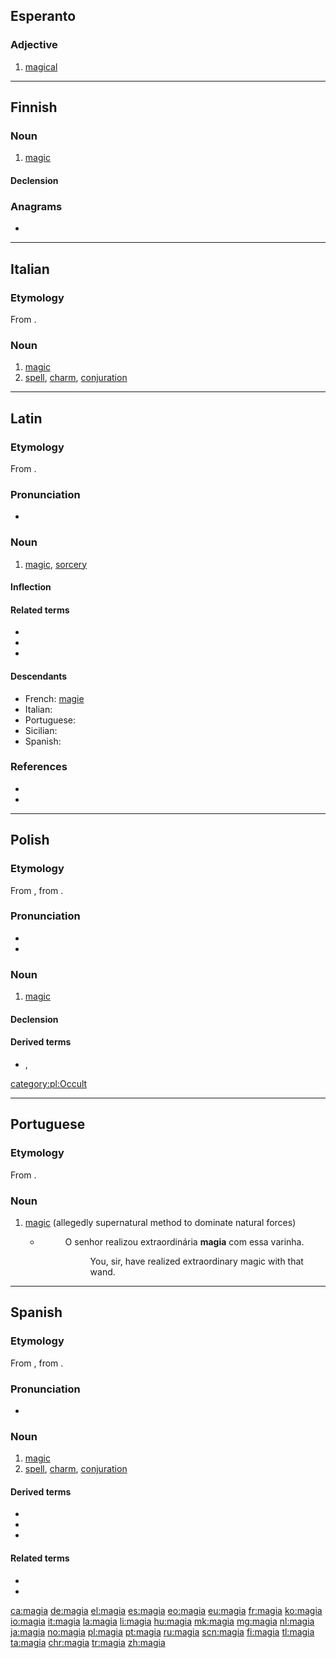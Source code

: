 {{also|màgia|mágia}}
==Esperanto==

===Adjective===
{{eo-head}}

# [[magical]]

----

==Finnish==

===Noun===
{{fi-noun}}

# [[magic]]

====Declension====
{{fi-decl-kulkija|magi|a}}

===Anagrams===
* {{l|fi|maagi}}

----

==Italian==

===Etymology===
From {{etyl|la|it}} {{m|la|magia}}.

===Noun===
{{it-noun|f|magie}}

# [[magic]]
# [[spell]], [[charm]], [[conjuration]]

----

==Latin==

===Etymology===
From {{der|la|grc|μαγεία}}.

===Pronunciation===
* {{la-IPA|magīa|eccl=yes}}

===Noun===
{{la-noun|magīa||magīae|f|first}}

# [[magic]], [[sorcery]]

====Inflection====
{{la-decl-1st|magī}}

====Related terms====
* {{l|la|magice|magicē}}
* {{l|la|magicus}}
* {{l|la|magus}}

====Descendants====
* French: [[magie]]
* Italian: {{l|it|magia}}
* Portuguese: {{l|pt|magia}}
* Sicilian: {{l|scn|maggìa}}
* Spanish: {{l|es|magia}}

===References===
* {{R:L&S}}
* {{R:Gaffiot}}

----

==Polish==

===Etymology===
From {{etyl|la|pl}} {{m|la|magia}}, from {{cog|grc|μαγεία}}.

===Pronunciation===
* {{IPA|[ˈmaɡʲja]|lang=pl}}
* {{audio|Pl-magia.ogg|Audio|lang=pl}}

===Noun===
{{pl-noun|f}}

# [[magic]]

====Declension====
{{pl-decl-noun-f|tantum=s}}

====Derived terms====
* {{l|pl|magiczny}}, {{l|pl|magik}}

[[category:pl:Occult]]

----

==Portuguese==

===Etymology===
From {{etyl|la|pt}} {{m|la|magia}}.

===Noun===
{{pt-noun|f}}

# [[magic]] (allegedly supernatural method to dominate natural forces)
#* {{RQ:Harry Potter|7|pt-BR|page=508}}
#*: O senhor realizou extraordinária '''magia''' com essa varinha.
#*:: You, sir, have realized extraordinary magic with that wand.

----

==Spanish==
{{wikipedia|lang=es}}

===Etymology===
From {{etyl|la|es}} {{m|la|magīa}}, from {{etyl|grc|es}} {{m|grc|μαγεία}}.

===Pronunciation===
* {{IPA|/ˈma.xja/|lang=es}}

===Noun===
{{es-noun|f}}

# [[magic]]
# [[spell]], [[charm]], [[conjuration]]

====Derived terms====
* {{l|es|magia blanca|g=f}}
* {{l|es|magia negra|g=f}}
* {{l|es|por arte de magia}}

====Related terms====
* {{l|es|mágico}}
* {{l|es|mago}}

[[ca:magia]]
[[de:magia]]
[[el:magia]]
[[es:magia]]
[[eo:magia]]
[[eu:magia]]
[[fr:magia]]
[[ko:magia]]
[[io:magia]]
[[it:magia]]
[[la:magia]]
[[li:magia]]
[[hu:magia]]
[[mk:magia]]
[[mg:magia]]
[[nl:magia]]
[[ja:magia]]
[[no:magia]]
[[pl:magia]]
[[pt:magia]]
[[ru:magia]]
[[scn:magia]]
[[fi:magia]]
[[tl:magia]]
[[ta:magia]]
[[chr:magia]]
[[tr:magia]]
[[zh:magia]]